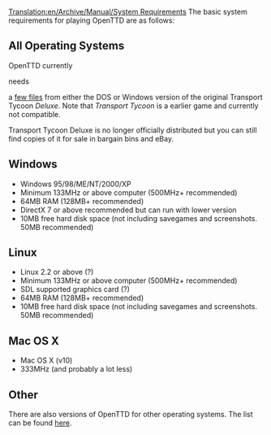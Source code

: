 [[Translation:en/Archive/Manual/System Requirements]]
The basic system requirements for playing OpenTTD are as follows:

==All Operating Systems==
OpenTTD currently <warning>needs</warning> a [[en/Archive/Manual/Installation FAQ|few files]] from either the DOS or Windows version of the original Transport Tycoon ''Deluxe''.  Note that ''Transport Tycoon'' is a earlier game and currently not compatible.

Transport Tycoon Deluxe is no longer officially distributed but you can still find copies of it for sale in bargain bins and eBay.

==Windows== 

*Windows 95/98/ME/NT/2000/XP
*Minimum 133MHz or above computer (500MHz+ recommended)
*64MB RAM (128MB+ recommended)
*DirectX 7 or above recommended but can run with lower version
*10MB free hard disk space (not including savegames and screenshots. 50MB recommended)

==Linux== 
*Linux 2.2 or above (?)
*Minimum 133MHz or above computer (500MHz+ recommended)
*SDL supported graphics card (?)
*64MB RAM (128MB+ recommended)
*10MB free hard disk space (not including savegames and screenshots. 50MB recommended)

==Mac OS X==
* Mac OS X (v10)
* 333MHz (and probably a lot less)


==Other==

There are also versions of OpenTTD for other operating systems.  The list can be found [[en/Archive/Compilation and Ports/Operating system|here]].